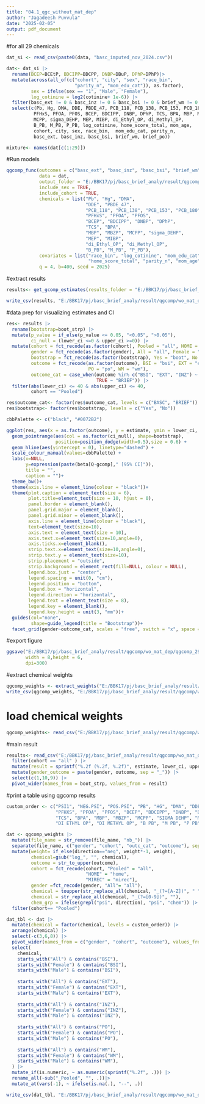```yaml
---
title: "04.1_qgc_without_mat_dep"
author: "Jagadeesh Puvvula"
date: "2025-02-05"
output: pdf_document
---
```


#for all 29 chemicals
```r
dat_si <- read_csv(paste0(data, "basc_imputed_nov_2024.csv")) 

dat<- dat_si |>
  rename(BCEP=BCEtP, BDCIPP=BDCPP, DNBP=DBuP, DPhP=DPhP)|>
  mutate(across(all_of(c("cohort", "city", "sex", "race_bin", 
                         "parity_n", "mom_edu_cat")), as.factor),
         sex = ifelse(sex == "1", "Male", "Female"),
         log_cotinine = log2(cotinine+ 1e-6)) |>
  filter(basc_ext != 0 & basc_inz != 0 & basc_bsi != 0 & brief_wm != 0 & brief_po != 0) |>
  select(c(Pb, Hg, DMA, DDE, PBDE_47, PCB_118, PCB_138, PCB_153, PCB_180,
          PFHxS, PFOA, PFOS, BCEP, BDCIPP, DNBP, DPhP, TCS, BPA, MBP, MBZP,
          MCPP, sigma_DEHP, MEP, MIBP, di_Ethyl_OP, di_Methyl_OP, 
          B_PB, M_PB, P_PB, log_cotinine, home_score_total, mom_age, 
          cohort, city, sex, race_bin,  mom_edu_cat, parity_n, 
          basc_ext, basc_inz, basc_bsi, brief_wm, brief_po)) 

mixture<- names(dat[c(1:29)])
```

#Run models
```r
qgcomp_func(outcomes = c("basc_ext", "basc_inz", "basc_bsi", "brief_wm", "brief_po"), 
            data = dat,
            output_folder = "E:/BBK17/pj/basc_brief_analy/result/qgcomp/wo_mat_dep", 
            include_sex = TRUE, 
            include_cohort = TRUE, 
            chemicals = list("Pb", "Hg", "DMA", 
                             "DDE", "PBDE_47", 
                             "PCB_118", "PCB_138", "PCB_153", "PCB_180", 
                             "PFHxS", "PFOA", "PFOS", 
                             "BCEP", "BDCIPP", "DNBP", "DPhP", 
                             "TCS", "BPA", 
                             "MBP", "MBZP", "MCPP", "sigma_DEHP", 
                             "MEP", "MIBP", 
                             "di_Ethyl_OP", "di_Methyl_OP", 
                             "B_PB", "M_PB", "P_PB"),
            covariates = list("race_bin", "log_cotinine", "mom_edu_cat", 
                              "home_score_total", "parity_n", "mom_age"),
            q = 4, b=400, seed = 2025)
```

#extract results
```r
results<- get_gcomp_estimates(results_folder = "E:/BBK17/pj/basc_brief_analy/result/qgcomp/wo_mat_dep")

write_csv(results, "E:/BBK17/pj/basc_brief_analy/result/qgcomp/wo_mat_dep/r_obj_summ.csv")
```

#data prep for visualizing estimates and CI
```r
res<- results |>
  rename(bootstrap=boot_strp) |>
  mutate(p_value = if_else(p_value <= 0.05, "<0.05", ">0.05"),
         ci_null = (lower_ci <=0 & upper_ci >=0)) |>
  mutate(cohort = fct_recode(as.factor(cohort), Pooled = "all", HOME = "home", MIREC = "mirec"),
         gender = fct_recode(as.factor(gender), All = "all", Female = "Female", Male = "Male"),
         bootstrap = fct_recode(as.factor(bootstrap), Yes = "boot", No = "nb"),
         outcome = fct_recode(as.factor(outcome), BSI = "bsi", EXT = "ext", INZ = "inz",
                              PO = "po", WM = "wm"),
         outcome_cat = case_when(outcome %in% c("BSI", "EXT", "INZ") ~ "BASC",
                                 TRUE ~ "BRIEF")) |>
  filter(abs(lower_ci) <= 40 & abs(upper_ci) <= 40,
         cohort == "Pooled")

res$outcome_cat<- factor(res$outcome_cat, levels = c("BASC", "BRIEF"))
res$bootstrap<- factor(res$bootstrap, levels = c("Yes", "No"))

cbbPalette <- c("black", "#0072B2")
```

```r
ggplot(res, aes(x = as.factor(outcome), y = estimate, ymin = lower_ci, ymax = upper_ci)) + 
  geom_pointrange(aes(col = as.factor(ci_null), shape=bootstrap), 
                  position=position_dodge(width=0.5),size = 0.6) +
  geom_hline(aes(yintercept = 0), linetype="dashed") + 
  scale_colour_manual(values=cbbPalette) +
  labs(x=NULL,
       y=expression(paste(beta[Q-gcomp]," [95% CI]")),
       title = "",
       caption = "")+
  theme_bw()+
  theme(axis.line = element_line(colour = "black"))+
  theme(plot.caption = element_text(size = 6),
        plot.title=element_text(size = 10, hjust = 0),
        panel.border = element_blank(),
        panel.grid.major = element_blank(),
        panel.grid.minor = element_blank(),
        axis.line = element_line(colour = "black"),
        text=element_text(size=10),
        axis.text = element_text(size = 10),
        axis.text.x=element_text(size=10,angle=0),
        axis.ticks.x=element_blank(),
        strip.text.x=element_text(size=10,angle=0),
        strip.text.y = element_text(size=10),
        strip.placement = "outside",
        strip.background = element_rect(fill=NULL, colour = NULL),
        legend.box.just = "center",
        legend.spacing = unit(0, "cm"),
        legend.position = "bottom",
        legend.box = "horizontal",
        legend.direction = "horizontal",
        legend.text = element_text(size = 8),
        legend.key = element_blank(),
        legend.key.height = unit(3, "mm"))+
  guides(col="none",
         shape=guide_legend(title = "Bootstrap"))+
  facet_grid(gender~outcome_cat, scales = "free", switch = "x", space = "free_x")
```

#export figure
```r
ggsave("E:/BBK17/pj/basc_brief_analy/result/qgcomp/wo_mat_dep/qgcomp_29chem.tiff", 
       width = 8,height = 6,
       dpi=300)
```

#extract chemical weights 
```r
qgcomp_weights <- extract_weights("E:/BBK17/pj/basc_brief_analy/result/qgcomp/wo_mat_dep")
write_csv(qgcomp_weights, "E:/BBK17/pj/basc_brief_analy/result/qgcomp/wo_mat_dep/chem_weight.csv")
```

# load chemical weights
```r
qgcomp_weights<- read_csv("E:/BBK17/pj/basc_brief_analy/result/qgcomp/wo_mat_dep/chem_weight.csv")
```


#main result
```r
results<- read_csv("E:/BBK17/pj/basc_brief_analy/result/qgcomp/wo_mat_dep/r_obj_summ.csv") |>
  filter(cohort == "all" ) |>
  mutate(result = sprintf("%.2f (%.2f, %.2f)", estimate, lower_ci, upper_ci)) |>
  mutate(gender_outcome = paste(gender, outcome, sep = "_")) |>
  select(c(1,10,9)) |>
  pivot_wider(names_from = boot_strp, values_from = result)
```

#print a table using qgcomp results
```r
custom_order <- c("PSI1", "NEG.PSI", "POS.PSI", "PB", "HG", "DMA", "DDE", "PBDE47", "PCB118", "PCB138", "PCB153", "PCB180",
                  "PFHXS", "PFOA", "PFOS", "BCEP", "BDCIPP", "DNBP", "DPHP",
                  "TCS", "BPA", "MBP", "MBZP", "MCPP", "SIGMA DEHP", "MEP", "MIBP",
                  "DI ETHYL OP", "DI METHYL OP", "B PB", "M PB", "P PB")

dat <- qgcomp_weights |> 
  mutate(file_name = str_remove(file_name, "nb_")) |>
  separate(file_name, c("gender", "cohort", "outc_cat", "outcome"), sep = "_") |>
  mutate(weight= if_else(direction=="neg", weight*-1, weight),
         chemical=gsub("log_", "", chemical),
         outcome = str_to_upper(outcome),
         cohort = fct_recode(cohort, "Pooled" = "all",
                             "HOME" = "home",
                             "MIREC" = "mirec"),
         gender =fct_recode(gender, "All"= "all"),
         chemical = toupper(str_replace_all(chemical, "_(?=[A-Z])", " ")),
         chemical = str_replace_all(chemical, "_(?=[0-9])", ""),
         chem_grp = ifelse(grepl("psi", direction), "psi", "chem")) |>
  filter(cohort== "Pooled")

dat_tbl <- dat |>
  mutate(chemical = factor(chemical, levels = custom_order)) |>
  arrange(chemical) |>
  select(-c(3,6,8)) |>
  pivot_wider(names_from = c("gender", "cohort", "outcome"), values_from = "weight") |>
  select(
    chemical,
    starts_with("All") & contains("BSI"),
    starts_with("Female") & contains("BSI"),
    starts_with("Male") & contains("BSI"),
    
    starts_with("All") & contains("EXT"),
    starts_with("Female") & contains("EXT"),
    starts_with("Male") & contains("EXT"),
    
    starts_with("All") & contains("INZ"),
    starts_with("Female") & contains("INZ"),
    starts_with("Male") & contains("INZ"),
    
    starts_with("All") & contains("PO"),
    starts_with("Female") & contains("PO"),
    starts_with("Male") & contains("PO"),
    
    starts_with("All") & contains("WM"),
    starts_with("Female") & contains("WM"),
    starts_with("Male") & contains("WM"),
  ) |>
  mutate_if(is.numeric, ~ as.numeric(sprintf("%.2f", .))) |>
  rename_all(~sub("_Pooled", "", .))|>
  mutate_at(vars(-1), ~ ifelse(is.na(.), "--", .))

write_csv(dat_tbl, "E:/BBK17/pj/basc_brief_analy/result/qgcomp/wo_mat_dep/gcomp_subset_weight.csv")

```

